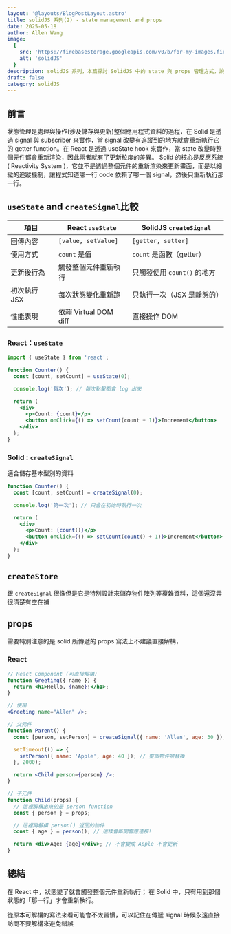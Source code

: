 ```yaml
---
layout: '@layouts/BlogPostLayout.astro'
title: solidJS 系列(2) - state management and props
date: 2025-05-18
author: Allen Wang
image:
  {
    src: 'https://firebasestorage.googleapis.com/v0/b/for-my-images.firebasestorage.app/o/SolidJS-2.png?alt=media&token=7ddffafa-4206-427d-8ae3-d43689e27172',
    alt: 'solidJS'
  }
description: solidJS 系列，本篇探討 SolidJS 中的 state 與 props 管理方式，說明 createSignal 與 createStore 的差異與使用時機，並與 React 的 useState 進行比較。還有 SolidJS 中 props 的 reactive 行為以及為何不解構 props。
draft: false
category: solidJS
---
```


## 前言

狀態管理是處理與操作(涉及儲存與更新)整個應用程式資料的過程，在 Solid 是透過 signal 與 subscriber 來實作，當 signal 改變有追蹤到的地方就會重新執行它的 getter function。在 React 是透過 useState hook 來實作，當 state 改變時整個元件都會重新渲染，因此兩者就有了更新粒度的差異。
Solid 的核心是反應系統( Reactivity System )，它並不是透過整個元件的重新渲染來更新畫面，而是以細緻的追蹤機制，讓程式知道哪一行 code 依賴了哪一個 signal，然後只重新執行那一行。

## `useState` and `createSignal`比較

| 項目         | React `useState`      | SolidJS `createSignal`      |
| ------------ | --------------------- | --------------------------- |
| 回傳內容     | `[value, setValue]`   | `[getter, setter]`          |
| 使用方式     | `count` 是值          | `count` 是函數（getter）    |
| 更新後行為   | 觸發整個元件重新執行  | 只觸發使用 `count()` 的地方 |
| 初次執行 JSX | 每次狀態變化重新跑    | 只執行一次（JSX 是靜態的）  |
| 性能表現     | 依賴 Virtual DOM diff | 直接操作 DOM                |

### React：`useState`

```jsx
import { useState } from 'react';

function Counter() {
  const [count, setCount] = useState(0);

  console.log('每次'); // 每次點擊都會 log 出來

  return (
    <div>
      <p>Count: {count}</p>
      <button onClick={() => setCount(count + 1)}>Increment</button>
    </div>
  );
}
```

### Solid : `createSignal`

適合儲存基本型別的資料

```jsx
function Counter() {
  const [count, setCount] = createSignal(0);

  console.log('第一次'); // 只會在初始時執行一次

  return (
    <div>
      <p>Count: {count()}</p>
      <button onClick={() => setCount(count() + 1)}>Increment</button>
    </div>
  );
}
```

## `createStore`

跟 `createSignal` 很像但是它是特別設計來儲存物件陣列等複雜資料，這個還沒弄很清楚有空在補

## props

需要特別注意的是 solid 所傳遞的 props 寫法上不建議直接解構，

### React

```jsx
// React Component (可直接解構)
function Greeting({ name }) {
  return <h1>Hello, {name}!</h1>;
}

// 使用
<Greeting name="Allen" />;
```

```jsx
// 父元件
function Parent() {
  const [person, setPerson] = createSignal({ name: 'Allen', age: 30 });

  setTimeout(() => {
    setPerson({ name: 'Apple', age: 40 }); // 整個物件被替換
  }, 2000);

  return <Child person={person} />;
}

// 子元件
function Child(props) {
  // 這裡解構出來的是 person function
  const { person } = props;

  // 這裡再解構 person() 返回的物件
  const { age } = person(); // 這樣會斷開響應連接!

  return <div>Age: {age}</div>; // 不會變成 Apple 不會更新
}
```

## 總結

在 React 中，狀態變了就會觸發整個元件重新執行；
在 Solid 中，只有用到那個狀態的「那一行」才會重新執行。

從原本可解構的寫法來看可能會不太習慣，可以記住在傳遞 signal 時候永遠直接訪問不要解構來避免錯誤
